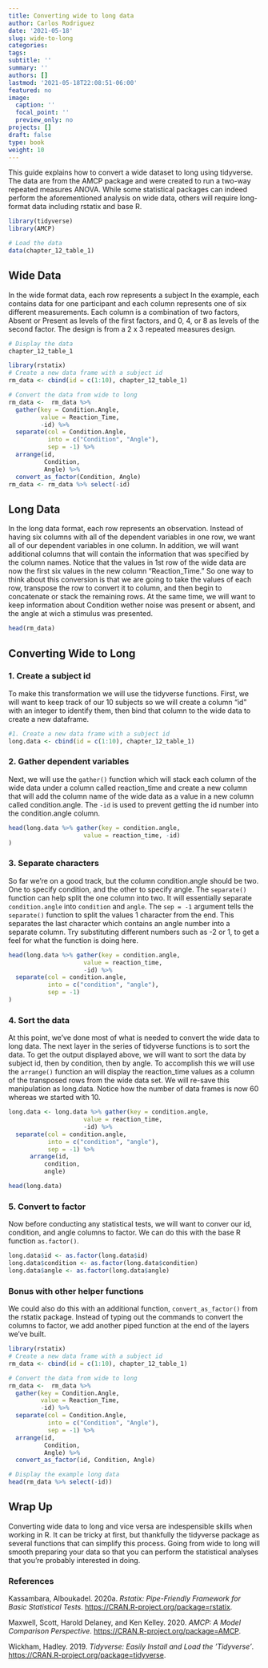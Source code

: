 ```yaml
---
title: Converting wide to long data
author: Carlos Rodriguez
date: '2021-05-18'
slug: wide-to-long
categories:
tags:
subtitle: ''
summary: ''
authors: []
lastmod: '2021-05-18T22:08:51-06:00'
featured: no
image:
  caption: ''
  focal_point: ''
  preview_only: no
projects: []
draft: false
type: book
weight: 10
---
```


This guide explains how to convert a wide dataset to long using tidyverse. The data are from the AMCP package and were created to run a two-way repeated measures ANOVA. While some statistical packages can indeed perform the aforementioned analysis on wide data, others will require long-format data including rstatix and base R.
```r
library(tidyverse)
library(AMCP)

# Load the data
data(chapter_12_table_1)
```

## Wide Data
In the wide format data, each row represents a subject In the example, each contains data for one participant and each column represents one of six different measurements. Each column is a combination of two factors, Absent or Present as levels of the first factors, and 0, 4, or 8 as levels of the second factor. The design is from a 2 x 3 repeated measures design.

```r
# Display the data
chapter_12_table_1
```


```r
library(rstatix)
# Create a new data frame with a subject id
rm_data <- cbind(id = c(1:10), chapter_12_table_1)

# Convert the data from wide to long
rm_data <-  rm_data %>% 
  gather(key = Condition.Angle, 
         value = Reaction_Time, 
         -id) %>%
  separate(col = Condition.Angle, 
           into = c("Condition", "Angle"), 
           sep = -1) %>%
  arrange(id, 
          Condition, 
          Angle) %>%
  convert_as_factor(Condition, Angle)
rm_data <- rm_data %>% select(-id)
```

## Long Data
In the long data format, each row represents an observation. Instead of having six columns with all of the dependent variables in one row, we want all of our dependent variables in one column. In addition, we will want additional columns that will contain the information that was specified by the column names. Notice that the values in 1st row of the wide data are now the first six values in the new column "Reaction_Time." So one way to think about this conversion is that we are going to take the values of each row, transpose the row to convert it to column, and then begin to concatenate or stack the remaining rows. At the same time, we will want to keep information about Condition wether noise was present or absent, and the angle at wich a stimulus was presented.
```r
head(rm_data)
```

## Converting Wide to Long
### 1. Create a subject id
To make this transformation we will use the tidyverse functions. First, we will want to keep track of our 10 subjects so we will create a column "id" with an integer to identify them, then bind that column to the wide data to create a new dataframe.
```r
#1. Create a new data frame with a subject id
long.data <- cbind(id = c(1:10), chapter_12_table_1)
```

### 2. Gather dependent variables
Next, we will use the `gather()` function which will stack each column of the wide data under a column called reaction_time and create a new column that will add the column name of the wide data as a value in a new column called condition.angle. The `-id` is used to prevent getting the id number into the condition.angle column.
```r
head(long.data %>% gather(key = condition.angle,
                     value = reaction_time, -id)
)
```

### 3. Separate characters
So far we're on a good track, but the column condition.angle should be two. One to specify condition, and the other to specify angle. The `separate()` function can help split the one column into two. It will essentially separate `condition.angle` into `condition` and `angle`. The `sep = -1` argument tells the `separate()` function to split the values 1 character from the end. This separates the last character which contains an angle number into a separate column. Try substituting different numbers such as -2 or 1, to get a feel for what the function is doing here.
```r
head(long.data %>% gather(key = condition.angle,
                     value = reaction_time, 
                     -id) %>%
  separate(col = condition.angle, 
           into = c("condition", "angle"), 
           sep = -1)
)
```
### 4. Sort the data
At this point, we've done most of what is needed to convert the wide data to long data. The next layer in the series of tidyverse functions is to sort the data. To get the output displayed above, we will want to sort the data by subject id, then by condition, then by angle. To accomplish this we will use the `arrange()` function an will display the reaction_time values as a column of the transposed rows from the wide data set. We will re-save this manipulation as long.data. Notice how the number of data frames is now 60 whereas we started with 10.
```r
long.data <- long.data %>% gather(key = condition.angle,
                     value = reaction_time, 
                     -id) %>%
  separate(col = condition.angle, 
           into = c("condition", "angle"), 
           sep = -1) %>%
      arrange(id, 
          condition, 
          angle)

head(long.data)
```

### 5. Convert to factor
Now before conducting any statistical tests, we will want to conver our id, condition, and angle columns to factor. We can do this with the base R function `as.factor()`. 
```r
long.data$id <- as.factor(long.data$id)
long.data$condition <- as.factor(long.data$condition)
long.data$angle <- as.factor(long.data$angle)
```

### Bonus with other helper functions
We could also do this with an additional function, `convert_as_factor()` from the rstatix package. Instead of typing out the commands to convert the columns to factor, we add another piped function at the end of the layers we've built.
```r
library(rstatix)
# Create a new data frame with a subject id
rm_data <- cbind(id = c(1:10), chapter_12_table_1)

# Convert the data from wide to long
rm_data <-  rm_data %>% 
  gather(key = Condition.Angle, 
         value = Reaction_Time, 
         -id) %>%
  separate(col = Condition.Angle, 
           into = c("Condition", "Angle"), 
           sep = -1) %>%
  arrange(id, 
          Condition, 
          Angle) %>%
  convert_as_factor(id, Condition, Angle)

# Display the example long data
head(rm_data %>% select(-id))
```

## Wrap Up
Converting wide data to long and vice versa are indespensible skills when working in R. It can be tricky at first, but thankfully the tidyverse package as several functions that can simplify this process. Going from wide to long will smooth preparing your data so that you can perform the statistical analyses that you're probably interested in doing.

### References
<div id="refs" class="references">


<div id="ref-R-rstatix">

Kassambara, Alboukadel. 2020a. *Rstatix: Pipe-Friendly Framework for Basic Statistical Tests*. <https://CRAN.R-project.org/package=rstatix>.

</div>

<div id="ref-R-AMCP">

Maxwell, Scott, Harold Delaney, and Ken Kelley. 2020. *AMCP: A Model Comparison Perspective*. <https://CRAN.R-project.org/package=AMCP>.

</div>


<div id="ref-R-tidyverse">

Wickham, Hadley. 2019. *Tidyverse: Easily Install and Load the ’Tidyverse’*. <https://CRAN.R-project.org/package=tidyverse>.

</div>

</div>